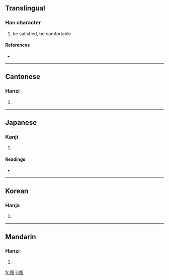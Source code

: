 {{also|惬}}
==Translingual==

===Han character===
{{Han char|rn=61|rad=心|as=09|sn=12|four=9101<sub>3</sub>|canj=心尸大人 (PSKO)}}

# be satisfied, be comfortable

====References====
* {{Han ref|kx=0395.180|dkj=10949|dj=0733.020|hdz=42325.130|uh=611C|ud=24860|bh=B467|bd=46183}}

----

==Cantonese==

===Hanzi===
{{yue-hanzi|jyut=|y=hip3|sim=惬}}

# {{defn|Cantonese}}

----

==Japanese==

===Kanji===
{{ja-kanji|grade=|rs=心09}}

# {{defn|Japanese}}

====Readings====
* {{ja-readings|on=[[きょう]] (kyō)|kun=[[こころよい]] (kokoroyoi)}}

----

==Korean==

===Hanja===
{{ko-hanja|hangeul=협|eumhun=|rv=hyeop|mr=hyŏp|y=hyep}}

# {{defn|Korean}}

----

==Mandarin==

===Hanzi===
{{cmn-hanzi|sim=惬|pin=[[qiè]] ([[qie4]])|wg=ch'ieh<sup>4</sup>}}

# {{defn|Mandarin}}

[[fr:愜]]
[[li:愜]]